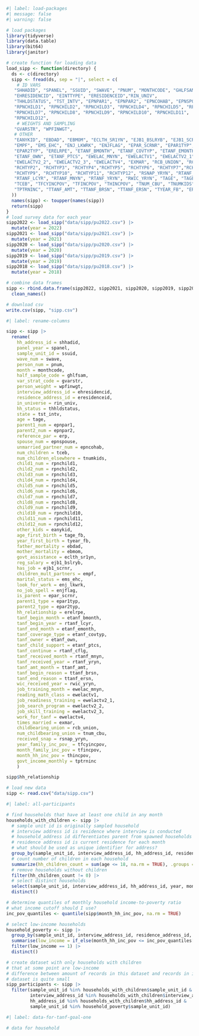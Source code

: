```r
#| label: load-packages
#| message: false
#| warning: false

# load packages
library(tidyverse)
library(data.table)
library(bit64)
library(janitor)
```

```r
# create function for loading data
load_sipp <- function(directory) {
  ds <- c(directory)
  sipp <- fread(ds, sep = "|", select = c(
    # ID VARS
   "SHHADID", "SPANEL", "SSUID", "SWAVE", "PNUM", "MONTHCODE", "GHLFSAM",
   "EHRESIDENCID", "EINTTYPE", "ERESIDENCEID","RIN_UNIV",
   "THHLDSTATUS", "TST_INTV", "EPNPAR1", "EPNPAR2", "EPNCOHAB", "EPNSPOUSE",
   "RPNCHILD1", "RPNCHILD2", "RPNCHILD3", "RPNCHILD4", "RPNCHILD5", "RPNCHILD6",
   "RPNCHILD7", "RPNCHILD8", "RPNCHILD9", "RPNCHILD10", "RPNCHILD11",
   "RPNCHILD12",
    # WEIGHTS AND SAMPLING
   "GVARSTR", "WPFINWGT",
   # OTHER
   "EANYKID", "EBDAD", "EBMOM", "ECLTH_SR1YN", "EJB1_BSLRYB", "EJB1_SCRNR",
   "EMPF", "EMS_EHC", "ENJ_LKWRK", "ENJFLAG", "EPAR_SCRNR", "EPAR1TYP",
   "EPAR2TYP", "ERELRPE", "ETANF_BMONTH", "ETANF_COVTYP", "ETANF_EMONTH",
   "ETANF_OWN", "ETANF_PTCS", "EWELAC_MNYN", "EWELACTV1", "EWELACTV2_1",
   "EWELACTV2_2", "EWELACTV2_3", "EWELACTV4", "EXMAR", "RCB_UNION", "RCHTYP1",
   "RCHTYP2", "RCHTYP3", "RCHTYP4","RCHTYP5", "RCHTYP6", "RCHTYP7","RCHTYP8",
   "RCHTYP9", "RCHTYP10", "RCHTYP11", "RCHTYP12", "RSNAP_YRYN", "RTANF_CFLG",
   "RTANF_LCYR", "RTANF_MNYN", "RTANF_YRYN", "RWIC_YRYN", "TAGE", "TAGE_FB",
   "TCEB", "TFCYINCPOV", "TFINCPOV", "THINCPOV", "TNUM_CBU", "TNUMKIDS",
   "TPTRNINC", "TTANF_AMT", "TTANF_BRSN", "TTANF_ERSN", "TYEAR_FB", "ERP"
  ))
  names(sipp) <- toupper(names(sipp))
  return(sipp)
}
# load survey data for each year
sipp2022 <- load_sipp("data/sipp/pu2022.csv") |>
  mutate(year = 2022)
sipp2021 <- load_sipp("data/sipp/pu2021.csv") |>
  mutate(year = 2021)
sipp2020 <- load_sipp("data/sipp/pu2020.csv") |>
  mutate(year = 2020)
sipp2019 <- load_sipp("data/sipp/pu2019.csv") |>
  mutate(year = 2019)
sipp2018 <- load_sipp("data/sipp/pu2018.csv") |>
  mutate(year = 2018)

# combine data frames
sipp <- rbind.data.frame(sipp2022, sipp2021, sipp2020, sipp2019, sipp2018) |>
  clean_names()

# download csv
write.csv(sipp, "sipp.csv")
```

```r
#| label: rename-columns

sipp <- sipp |>
  rename(
    hh_address_id = shhadid,
    panel_year = spanel,
    sample_unit_id = ssuid,
    wave_num = swave,
    person_num = pnum,
    month = monthcode,
    half_sample_code = ghlfsam,
    var_strat_code = gvarstr,
    person_weight = wpfinwgt,
    interview_address_id = ehresidencid,
    residence_address_id = eresidenceid,
    in_universe = rin_univ,
    hh_status = thhldstatus,
    state = tst_intv,
    age = tage,
    parent1_num = epnpar1,
    parent2_num = epnpar2,
    reference_par = erp,
    spouse_num = epnspouse,
    unmarried_partner_num = epncohab,
    num_children = tceb,
    num_children_elsewhere = tnumkids,
    child1_num = rpnchild1,
    child2_num = rpnchild2,
    child3_num = rpnchild3,
    child4_num = rpnchild4,
    child5_num = rpnchild5,
    child6_num = rpnchild6,
    child7_num = rpnchild7,
    child8_num = rpnchild8,
    child9_num = rpnchild9,
    child10_num = rpnchild10,
    child11_num = rpnchild11,
    child12_num = rpnchild12,
    other_kids = eanykid,
    age_first_birth = tage_fb,
    year_first_birth = tyear_fb,
    father_mortality = ebdad,
    mother_mortality = ebmom,
    govt_assistance = eclth_sr1yn,
    reg_salary = ejb1_bslryb,
    has_job = ejb1_scrnr,
    children_mult_partners = empf,
    marital_status = ems_ehc,
    look_for_work = enj_lkwrk,
    no_job_spell = enjflag,
    is_parent = epar_scrnr,
    parent1_type = epar1typ,
    parent2_type = epar2typ,
    hh_relationship = erelrpe,
    tanf_begin_month = etanf_bmonth,
    tanf_begin_year = rtanf_lcyr,
    tanf_end_month = etanf_emonth,
    tanf_coverage_type = etanf_covtyp,
    tanf_owner = etanf_own,
    tanf_child_support = etanf_ptcs,
    tanf_continue = rtanf_cflg,
    tanf_received_month = rtanf_mnyn,
    tanf_received_year = rtanf_yryn,
    tanf_amt_month = ttanf_amt,
    tanf_begin_reason = ttanf_brsn,
    tanf_end_reason = ttanf_ersn,
    wic_received_year = rwic_yryn,
    job_training_month = ewelac_mnyn,
    reading_math_class = ewelactv1,
    job_readiness_training = ewelactv2_1,
    job_search_program = ewelactv2_2,
    job_skill_training = ewelactv2_3,
    work_for_tanf = ewelactv4,
    times_married = exmar,
    childbearing_union = rcb_union,
    num_childbearing_union = tnum_cbu,
    received_snap = rsnap_yryn,
    year_family_inc_pov_ = tfcyincpov,
    month_family_inc_pov = tfincpov,
    month_hh_inc_pov = thincpov,
    govt_income_monthly = tptrninc
    )

sipp$hh_relationship

# load new data
sipp <- read.csv("data/sipp.csv")
```

```r
#| label: all-participants

# find households that have at least one child in any month
households_with_children <- sipp |>
  # sample unit id is originally sampled household
  # interview address id is residence where interview is conducted
  # household_address id differentiates parent from spawned households
  # residence address id is current residence for each month
  # what should be used as unique identifier for address?
  group_by(sample_unit_id, interview_address_id, hh_address_id, residence_address_id, year, month) |>
  # count number of children in each household
  summarize(hh_children_count = sum(age <= 18, na.rm = TRUE), .groups = "drop") |>
  # remove households without children
  filter(hh_children_count != 0) |>
  # select distinct households
  select(sample_unit_id, interview_address_id, hh_address_id, year, month) |>
  distinct()

# determine quantiles of monthly household income-to-poverty ratio
# what income cutoff should I use?
inc_pov_quantiles <- quantile(sipp$month_hh_inc_pov, na.rm = TRUE)

# select low-income households
household_poverty <- sipp |>
  group_by(sample_unit_id, interview_address_id, residence_address_id, hh_address_id, year, month) |>
  summarise(low_income = if_else(month_hh_inc_pov <= inc_pov_quantiles[3], 1, 0)) |>
  filter(low_income == 1) |>
  distinct()

# create dataset with only households with children
# that at some point are low-income
# difference between amount of records in this dataset and records in initial
# dataset is quite small
sipp_participants <- sipp |>
  filter(sample_unit_id %in% households_with_children$sample_unit_id &
         interview_address_id %in% households_with_children$interview_address_id &
         hh_address_id %in% households_with_children$hh_address_id &
         sample_unit_id %in% household_poverty$sample_unit_id)
```

```r
#| label: data-for-tanf-goal-one

# data for household

```


